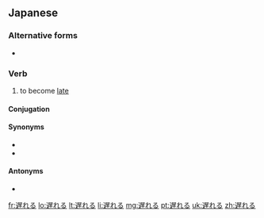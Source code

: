 ==Japanese==
{{ja-kanjitab|遅}}
{{ja-see-also|遅れ}}

===Alternative forms===
* {{l|ja|後れる}}

===Verb===
{{ja-verb|おくれる|type=2|tr=intrans}}

# to become [[late]]

====Conjugation====
{{ja-ichi|遅れ|おくれ|okure}}

====Synonyms====
* {{ja-r|遅刻|ちこく}}
* {{ja-r|遅い|おそい}}

====Antonyms====
* {{l|ja|早まる}}

[[fr:遅れる]]
[[lo:遅れる]]
[[lt:遅れる]]
[[li:遅れる]]
[[mg:遅れる]]
[[pt:遅れる]]
[[uk:遅れる]]
[[zh:遅れる]]